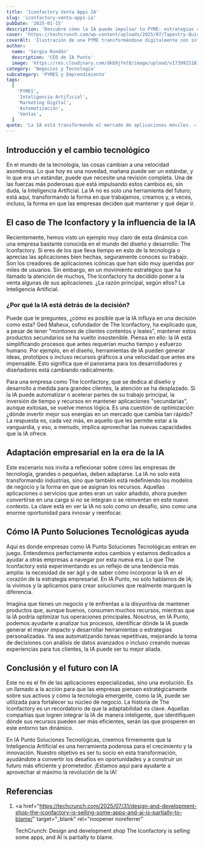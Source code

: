 ```yaml
---
title: 'Iconfactory Venta Apps IA'
slug: 'iconfactory-venta-apps-ia'
pubDate: '2025-01-15'
description: 'Descubre cómo la IA puede impulsar tu PYME: estrategias concretas de marketing, automatización y datos para aumentar ventas.'
cover: 'https://techcrunch.com/wp-content/uploads/2025/07/Tapestry-Quicklinks-New.jpg?w=1024'
coverAlt: 'Ilustración de una PYME transformándose digitalmente con inteligencia artificial.'
author:
  name: 'Sergio Rondón'
  description: 'CEO de IA Punto'
  image: 'https://res.cloudinary.com/dkb9jfet8/image/upload/v1739925181/sergio_gdcaeh.png'
category: 'Negocios y Tecnología'
subcategory: 'PYMES y Emprendimiento'
tags:
  [
    'PYMES',
    'Inteligencia Artificial',
    'Marketing Digital',
    'Automatización',
    'Ventas',
  ]
quote: 'La IA está transformando el mercado de aplicaciones móviles. — Marilyn Cardozo'
---
```

<h2 id="introduccion-y-el-cambio-tecnologico">
  Introducción y el cambio tecnológico
</h2>

En el mundo de la tecnología, las cosas cambian a una velocidad asombrosa. Lo que hoy es una novedad, mañana puede ser un estándar, y lo que era un estándar, puede que necesite una revisión completa. Una de las fuerzas más poderosas que está impulsando estos cambios es, sin duda, la Inteligencia Artificial. La IA no es solo una herramienta del futuro; está aquí, transformando la forma en que trabajamos, creamos y, a veces, incluso, la forma en que las empresas deciden qué mantener y qué dejar ir.

<h2 id="el-caso-de-the-iconfactory-y-la-influencia-de-la-ia">
  El caso de The Iconfactory y la influencia de la IA
</h2>

Recientemente, hemos visto un ejemplo muy claro de esta dinámica con una empresa bastante conocida en el mundo del diseño y desarrollo: The Iconfactory. Si eres de los que lleva tiempo en esto de la tecnología o aprecias las aplicaciones bien hechas, seguramente conoces su trabajo. Son los creadores de aplicaciones icónicas que han sido muy queridas por miles de usuarios. Sin embargo, en un movimiento estratégico que ha llamado la atención de muchos, The Iconfactory ha decidido poner a la venta algunas de sus aplicaciones. ¿La razón principal, según ellos? La Inteligencia Artificial.

<h3 id="por-que-la-ia-esta-detras-de-la-decision">
  ¿Por qué la IA está detrás de la decisión?
</h3>

Puede que te preguntes, ¿cómo es posible que la IA influya en una decisión como esta? Ged Maheux, cofundador de The Iconfactory, ha explicado que, a pesar de tener "montones de clientes contentos y leales", mantener estos productos secundarios se ha vuelto insostenible. Piensa en ello: la IA está simplificando procesos que antes requerían mucho tiempo y esfuerzo humano. Por ejemplo, en el diseño, herramientas de IA pueden generar ideas, prototipos o incluso recursos gráficos a una velocidad que antes era impensable. Esto significa que el panorama para los desarrolladores y diseñadores está cambiando radicalmente.

Para una empresa como The Iconfactory, que se dedica al diseño y desarrollo a medida para grandes clientes, la atención se ha desplazado. Si la IA puede automatizar o acelerar partes de su trabajo principal, la inversión de tiempo y recursos en mantener aplicaciones "secundarias", aunque exitosas, se vuelve menos lógica. Es una cuestión de optimización: ¿dónde invertir mejor sus energías en un mercado que cambia tan rápido? La respuesta es, cada vez más, en aquello que les permite estar a la vanguardia, y eso, a menudo, implica aprovechar las nuevas capacidades que la IA ofrece.

<h2 id="adaptacion-empresarial-en-la-era-de-la-ia">
  Adaptación empresarial en la era de la IA
</h2>

Este escenario nos invita a reflexionar sobre cómo las empresas de tecnología, grandes o pequeñas, deben adaptarse. La IA no solo está transformando industrias, sino que también está redefiniendo los modelos de negocio y la forma en que se asignan los recursos. Aquellas aplicaciones o servicios que antes eran un valor añadido, ahora pueden convertirse en una carga si no se integran o se reinventan en este nuevo contexto. La clave está en ver la IA no solo como un desafío, sino como una enorme oportunidad para innovar y reenfocar.

<h2 id="como-ia-punto-soluciones-tecnologicas-ayuda">
  Cómo IA Punto Soluciones Tecnológicas ayuda
</h2>

Aquí es donde empresas como IA Punto Soluciones Tecnológicas entran en juego. Entendemos perfectamente estos cambios y estamos dedicados a ayudar a otras empresas a navegar por esta nueva era. Lo que The Iconfactory está experimentando es un reflejo de una tendencia más amplia: la necesidad de ser ágil y de saber cómo incorporar la IA en el corazón de la estrategia empresarial. En IA Punto, no solo hablamos de IA; la vivimos y la aplicamos para crear soluciones que realmente marquen la diferencia.

Imagina que tienes un negocio y te enfrentas a la disyuntiva de mantener productos que, aunque buenos, consumen muchos recursos, mientras que la IA podría optimizar tus operaciones principales. Nosotros, en IA Punto, podemos ayudarte a analizar tus procesos, identificar dónde la IA puede generar el mayor impacto y desarrollar herramientas o estrategias personalizadas. Ya sea automatizando tareas repetitivas, mejorando la toma de decisiones con análisis de datos avanzados o incluso creando nuevas experiencias para tus clientes, la IA puede ser tu mejor aliada.

<h2 id="conclusion-y-el-futuro-con-ia">Conclusión y el futuro con IA</h2>

Este no es el fin de las aplicaciones especializadas, sino una evolución. Es un llamado a la acción para que las empresas piensen estratégicamente sobre sus activos y cómo la tecnología emergente, como la IA, puede ser utilizada para fortalecer su núcleo de negocio. La historia de The Iconfactory es un recordatorio de que la adaptabilidad es clave. Aquellas compañías que logren integrar la IA de manera inteligente, que identifiquen dónde sus recursos pueden ser más eficientes, serán las que prosperen en este entorno tan dinámico.

En IA Punto Soluciones Tecnológicas, creemos firmemente que la Inteligencia Artificial es una herramienta poderosa para el crecimiento y la innovación. Nuestro objetivo es ser tu socio en esta transformación, ayudándote a convertir los desafíos en oportunidades y a construir un futuro más eficiente y prometedor. ¡Estamos aquí para ayudarte a aprovechar al máximo la revolución de la IA!

<h2 id="referencias">Referencias</h2>

1.  <a
      href="https://techcrunch.com/2025/07/31/design-and-development-shop-the-iconfactory-is-selling-some-apps-and-ai-is-partially-to-blame/"
      target="_blank"
      rel="noopener noreferrer"
    >
      TechCrunch: Design and development shop The Iconfactory is selling some
      apps, and AI is partially to blame.
    </a>
